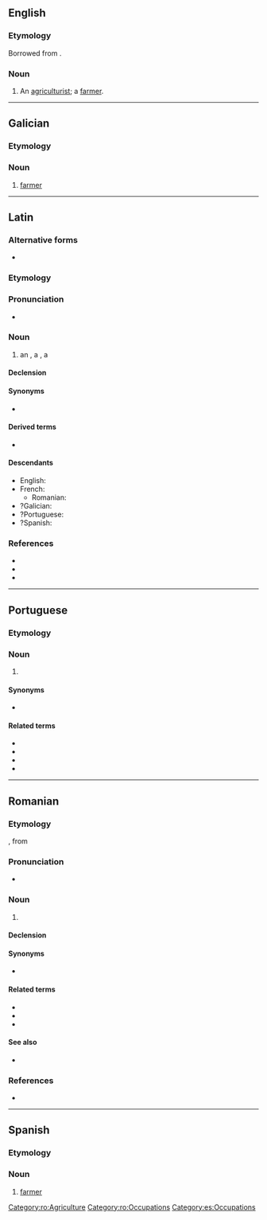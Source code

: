 ==English==

===Etymology===
Borrowed from {{bor|en|la|agricultor|notext=1}}.

===Noun===
{{en-noun}}

# {{lb|en|archaic}} An [[agriculturist]]; a [[farmer]].

----

==Galician==

===Etymology===
{{rfe|gl|{{bor|gl|la|agricultor}}?}}

===Noun===
{{gl-noun|m|agricultores}}

# [[farmer]]

----

==Latin==

===Alternative forms===
* {{alter|la|agrī cultor}}

===Etymology===
{{compound|la|agrī|cultor|t1=of the field|pos1=genitive singular of {{m|la|ager}}|t2=a cultivator}}

===Pronunciation===
* {{la-IPA}}

===Noun===
{{la-noun|agricultor|agricultōris|m|third}}

# an {{l|en|agriculturist}}, a {{l|en|farmer}}, a {{l|en|husbandman}}

====Declension====
{{la-decl-3rd|agricultor|agricultōr}}

====Synonyms====
* {{sense|farmer}} {{l|la|agricola}}

====Derived terms====
* {{l|la|agricultōrius}} {{qual|New Latin}}

====Descendants====
{{col-top|2}}
* English: {{l|en|agricultor}}
* French: {{l|fr|agriculteur}}
** Romanian: {{l|ro|agricultor}}
* ?Galician: {{l|gl|agricultor}}
* ?Portuguese: {{l|pt|agricultor}}
* ?Spanish: {{l|es|agricultor}}
{{col-bottom}}

===References===
* {{R:L&S|agrĭcultor|agricultor}}
* {{R:Gaffiot|agrī cultŏr|agri_cultor|91/3}}
* {{R:OLD|1|agricultor|91/1}}

----

==Portuguese==

===Etymology===
{{rfe|pt|{{bor|pt|la|agricultor}}?}}

===Noun===
{{pt-noun|m|es|agricultora|f=agricultora}}

# {{l|en|farmer}} {{gloss|person who plants crops or keeps livestock}}

====Synonyms====
* {{l|pt|fazendeiro}}

====Related terms====
* {{l|pt|agrícola}}
* {{l|pt|agricultura}}
* {{l|pt|agriculturismo}}
* {{l|pt|agro-}}

{{topics|pt|Agriculture|Occupations}}

----

==Romanian==

===Etymology===
{{bor|ro|fr|agriculteur}}, from {{etyl|la|ro}} {{m|la|agricultor}}

===Pronunciation===
* {{IPA|/a.ɡri.kulˈtor/|lang=ro}}

===Noun===
{{ro-noun|m|agricultori|f=agricultoare}}

# {{l|en|farmer}} {{gloss|person who plants crops or keeps livestock}}

====Declension====
{{ro-noun-m}}

====Synonyms====
* {{l|ro|plugar}}

====Related terms====
* {{l|ro|agricol}}
* {{l|ro|agricoliza}}
* {{l|ro|agricultură}}

====See also====
* {{l|ro|țăran}}

===References===
* {{R:DEX}}

[[Category:ro:Agriculture]]
[[Category:ro:Occupations]]

----

==Spanish==

===Etymology===
{{rfe|es|{{bor|es|la|agricultor}}?}}

===Noun===
{{es-noun|m|es|f=agricultora}}

# [[farmer]]

[[Category:es:Occupations]]